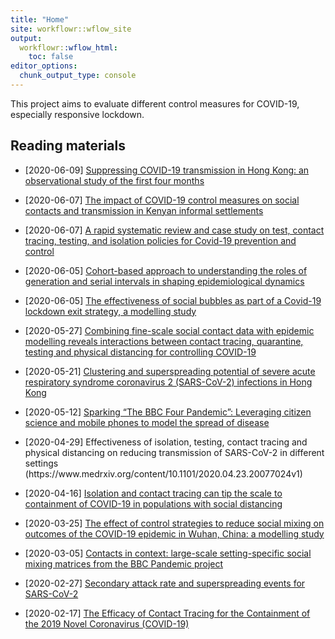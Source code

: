```yaml
---
title: "Home"
site: workflowr::wflow_site
output:
  workflowr::wflow_html:
    toc: false
editor_options:
  chunk_output_type: console
---
```


This project aims to evaluate different control measures for COVID-19, especially responsive lockdown.

## Reading materials

* [2020-06-09] [Suppressing COVID-19 transmission in Hong Kong: an observational study of the first four months](https://www.researchsquare.com/article/rs-34047/v1)

* [2020-06-07] [The impact of COVID-19 control measures on social contacts and transmission in Kenyan informal settlements](https://www.medrxiv.org/content/10.1101/2020.06.06.20122689v1)

* [2020-06-07] [A rapid systematic review and case study on test, contact tracing, testing, and isolation policies for Covid-19 prevention and control](https://www.medrxiv.org/content/10.1101/2020.06.04.20122614v1)

* [2020-06-05] [Cohort-based approach to understanding the roles of generation and serial intervals in shaping epidemiological dynamics](https://github.com/parksw3/serial/blob/master/v1/serial.pdf)

* [2020-06-05] [The effectiveness of social bubbles as part of a Covid-19 lockdown exit strategy, a modelling study](https://cmmid.github.io/topics/covid19/SocialBubbles.html)

* [2020-05-27] [Combining fine-scale social contact data with epidemic modelling reveals interactions between contact tracing, quarantine, testing and physical distancing for controlling COVID-19](https://www.medrxiv.org/content/10.1101/2020.05.26.20	113720v1)

* [2020-05-21] [Clustering and superspreading potential of severe acute respiratory syndrome coronavirus 2 (SARS-CoV-2) infections in Hong Kong](https://www.researchsquare.com/article/rs-29548/v1)

* [2020-05-12] [Sparking “The BBC Four Pandemic”: Leveraging citizen science and mobile phones to model the spread of disease](https://www.biorxiv.org/content/10.1101/479154v2)

* [2020-04-29] Effectiveness of isolation, testing, contact tracing and physical distancing on reducing transmission of SARS-CoV-2 in different settings (https://www.medrxiv.org/content/10.1101/2020.04.23.20077024v1)

* [2020-04-16] [Isolation and contact tracing can tip the scale to containment of COVID-19 in populations with social distancing](https://www.medrxiv.org/content/10.1101/2020.03.10.20033738v3)

* [2020-03-25] [The effect of control strategies to reduce social mixing on outcomes of the COVID-19 epidemic in Wuhan, China: a modelling study](https://www.thelancet.com/journals/lanpub/article/PIIS2468-2667(20)30073-6/fulltext?utm_campaign=tlcoronavirus20&utm_source=twitter&utm_medium=social)

* [2020-03-05] [Contacts in context: large-scale setting-specific social mixing matrices from the BBC Pandemic project](https://www.medrxiv.org/content/10.1101/2020.02.16.20023754v2)

* [2020-02-27] [Secondary attack rate and superspreading events for SARS-CoV-2](https://www.thelancet.com/journals/lancet/article/PIIS0140-6736(20)30462-1/fulltext)

* [2020-02-17] [The Efficacy of Contact Tracing for the Containment of the 2019 Novel Coronavirus (COVID-19)](https://www.medrxiv.org/content/10.1101/2020.02.14.20023036v1)





